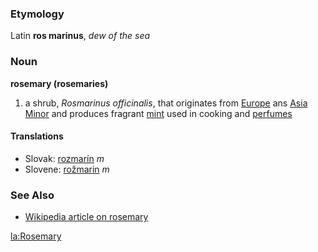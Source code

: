 === Etymology ===
Latin '''ros marinus''', ''dew of the sea''
=== Noun ===
'''rosemary (rosemaries)'''
# a shrub, ''Rosmarinus officinalis'', that originates from [[Europe]] ans [[Asia Minor]] and produces fragrant [[mint]] used in cooking and [[perfume|perfumes]]
==== Translations ====
*Slovak: [[rozmarín]] ''m''
*Slovene: [[rožmarin]] ''m''
=== See Also ===
* [[w:rosemary|Wikipedia article on rosemary]]

[[la:Rosemary]]
